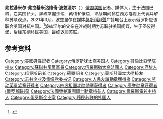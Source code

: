 '''弗拉基米尔·弗拉基米洛维奇·波兹涅尔'''（{{lang-ru|Влади́мир Влади́мирович По́знер}} {{bd|1934年|4月1日||}}）[[俄裔美国人|俄裔美国]]记者、媒体人，生于法国巴黎，在美国长大，熟练掌握法语、英语和俄语，冷战期间曾在西方电视上代表并解释苏联观点。2021年3月，波兹涅尔在媒体[[莫斯科迴聲|莫斯科迴聲]]广播电台上表示俄罗斯应该联合美国对抗中国。<ref name="voa328">{{cite news |author1=白桦 |title=俄知名媒体人称中国是主要威胁 呼吁同美国结盟 |url=https://www.voachinese.com/a/russian-famous-journalist-thinks-china-is-threat-and-calls-for-an-alliance-with-the-us-20210327/5830763.html |accessdate=2021-03-29 |agency=美国之音 |date=2021-03-28 |archive-date=2021-04-17 |archive-url=https://web.archive.org/web/20210417024232/https://www.voachinese.com/a/russian-famous-journalist-thinks-china-is-threat-and-calls-for-an-alliance-with-the-us-20210327/5830763.html |dead-url=no }}</ref>波兹涅尔的父亲{{le|弗拉基米尔·亚力克山德罗维奇·波兹涅尔|Vladimir Pozner Sr.|老波兹涅尔}}在冷战时期为苏联驻美国间谍，生于圣彼得堡，后经东德移民美国，最终返回苏联。

==参考资料==
{{reflist}}

{{DEFAULTSORT:Pozner, Vladimir}}
[[Category:美國男性記者|Category:美國男性記者]]
[[Category:俄罗斯犹太裔美国人|Category:俄罗斯犹太裔美国人]]
[[Category:哥倫比亞學院校友|Category:哥倫比亞學院校友]]
[[Category:蘇聯共產黨黨員|Category:蘇聯共產黨黨員]]
[[Category:俄羅斯猶太裔法國人|Category:俄羅斯猶太裔法國人]]
[[Category:巴黎人|Category:巴黎人]]
[[Category:俄罗斯记者|Category:俄罗斯记者]]
[[Category:蘇聯記者|Category:蘇聯記者]]
[[Category:莫斯科國立大學校友|Category:莫斯科國立大學校友]]
[[Category:苏共企业及组织党委书记|Category:苏共企业及组织党委书记]]
[[Category:人民友誼勳章獲得者|Category:人民友誼勳章獲得者]]
[[Category:劳动英勇奖章获得者|Category:劳动英勇奖章获得者]]
[[Category:四级祖国功勋勋章获得者|Category:四级祖国功勋勋章获得者]]
[[Category:荣誉勋章获得者_(俄罗斯联邦)|Category:荣誉勋章获得者 (俄罗斯联邦)]]
[[Category:法國榮譽軍團騎士勳章持有人|Category:法國榮譽軍團騎士勳章持有人]]
[[Category:俄羅斯電視主持人|Category:俄羅斯電視主持人]]
[[Category:俄罗斯企业家|Category:俄罗斯企业家]]
[[Category:移民苏联的外国人|Category:移民苏联的外国人]]